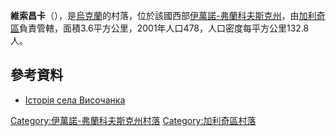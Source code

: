{{coord|49|1|33|N|24|35|19|E|scale:30000|display=title}}

'''維索昌卡'''（{{lang-uk|Височанка}}），是[[烏克蘭|烏克蘭]]的村落，位於該國西部[[伊萬諾-弗蘭科夫斯克州|伊萬諾-弗蘭科夫斯克州]]，由[[加利奇區_(烏克蘭)|加利奇區]]負責管轄，面積3.6平方公里，2001年人口478，人口密度每平方公里132.8人。

==參考資料==
* [http://www.history.iv-fr.net/article.php?id=944 Історія села Височанка] {{Wayback|url=http://www.history.iv-fr.net/article.php?id=944 |date=20160318072703 }}

{{DEFAULTSORT:Височанка}}
[[Category:伊萬諾-弗蘭科夫斯克州村落|Category:伊萬諾-弗蘭科夫斯克州村落]]
[[Category:加利奇區村落|Category:加利奇區村落]]


{{IvanoFrankivsk-geo-stub}}